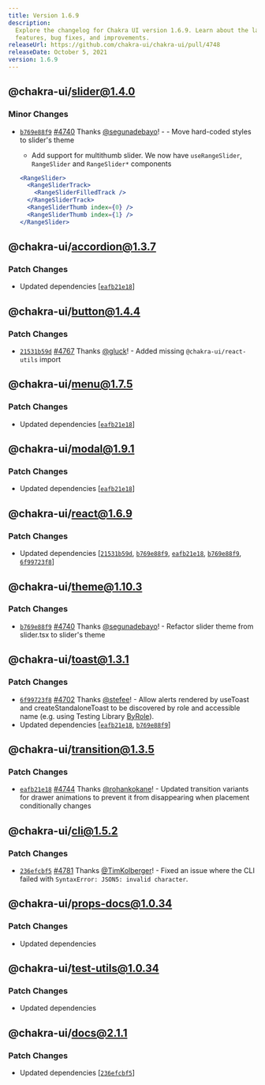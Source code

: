 ```yaml
---
title: Version 1.6.9
description:
  Explore the changelog for Chakra UI version 1.6.9. Learn about the latest
  features, bug fixes, and improvements.
releaseUrl: https://github.com/chakra-ui/chakra-ui/pull/4748
releaseDate: October 5, 2021
version: 1.6.9
---
```


## @chakra-ui/slider@1.4.0

### Minor Changes

- [`b769e88f9`](https://github.com/chakra-ui/chakra-ui/commit/b769e88f977a4e2a8641de57beefd8220bc5dffa)
  [#4740](https://github.com/chakra-ui/chakra-ui/pull/4740) Thanks
  [@segunadebayo](https://github.com/segunadebayo)! - - Move hard-coded styles
  to slider's theme

  - Add support for multithumb slider. We now have `useRangeSlider`,
    `RangeSlider` and `RangeSlider*` components

  ```jsx live=false
  <RangeSlider>
    <RangeSliderTrack>
      <RangeSliderFilledTrack />
    </RangeSliderTrack>
    <RangeSliderThumb index={0} />
    <RangeSliderThumb index={1} />
  </RangeSlider>
  ```

## @chakra-ui/accordion@1.3.7

### Patch Changes

- Updated dependencies
  \[[`eafb21e18`](https://github.com/chakra-ui/chakra-ui/commit/eafb21e1883cf40bfe44e143714d9a480a0cc7da)]

## @chakra-ui/button@1.4.4

### Patch Changes

- [`21531b59d`](https://github.com/chakra-ui/chakra-ui/commit/21531b59dba938be1b4ee9d3a5f43f4e10d3f783)
  [#4767](https://github.com/chakra-ui/chakra-ui/pull/4767) Thanks
  [@gluck](https://github.com/gluck)! - Added missing `@chakra-ui/react-utils`
  import

## @chakra-ui/menu@1.7.5

### Patch Changes

- Updated dependencies
  \[[`eafb21e18`](https://github.com/chakra-ui/chakra-ui/commit/eafb21e1883cf40bfe44e143714d9a480a0cc7da)]

## @chakra-ui/modal@1.9.1

### Patch Changes

- Updated dependencies
  \[[`eafb21e18`](https://github.com/chakra-ui/chakra-ui/commit/eafb21e1883cf40bfe44e143714d9a480a0cc7da)]

## @chakra-ui/react@1.6.9

### Patch Changes

- Updated dependencies
  \[[`21531b59d`](https://github.com/chakra-ui/chakra-ui/commit/21531b59dba938be1b4ee9d3a5f43f4e10d3f783),
  [`b769e88f9`](https://github.com/chakra-ui/chakra-ui/commit/b769e88f977a4e2a8641de57beefd8220bc5dffa),
  [`eafb21e18`](https://github.com/chakra-ui/chakra-ui/commit/eafb21e1883cf40bfe44e143714d9a480a0cc7da),
  [`b769e88f9`](https://github.com/chakra-ui/chakra-ui/commit/b769e88f977a4e2a8641de57beefd8220bc5dffa),
  [`6f99723f8`](https://github.com/chakra-ui/chakra-ui/commit/6f99723f8b2f170978a34bc4da1dc85228ab4512)]

## @chakra-ui/theme@1.10.3

### Patch Changes

- [`b769e88f9`](https://github.com/chakra-ui/chakra-ui/commit/b769e88f977a4e2a8641de57beefd8220bc5dffa)
  [#4740](https://github.com/chakra-ui/chakra-ui/pull/4740) Thanks
  [@segunadebayo](https://github.com/segunadebayo)! - Refactor slider theme from
  slider.tsx to slider's theme

## @chakra-ui/toast@1.3.1

### Patch Changes

- [`6f99723f8`](https://github.com/chakra-ui/chakra-ui/commit/6f99723f8b2f170978a34bc4da1dc85228ab4512)
  [#4702](https://github.com/chakra-ui/chakra-ui/pull/4702) Thanks
  [@stefee](https://github.com/stefee)! - Allow alerts rendered by useToast and
  createStandaloneToast to be discovered by role and accessible name (e.g. using
  Testing Library [ByRole](https://testing-library.com/docs/queries/byrole/)).
- Updated dependencies
  \[[`eafb21e18`](https://github.com/chakra-ui/chakra-ui/commit/eafb21e1883cf40bfe44e143714d9a480a0cc7da),
  [`b769e88f9`](https://github.com/chakra-ui/chakra-ui/commit/b769e88f977a4e2a8641de57beefd8220bc5dffa)]

## @chakra-ui/transition@1.3.5

### Patch Changes

- [`eafb21e18`](https://github.com/chakra-ui/chakra-ui/commit/eafb21e1883cf40bfe44e143714d9a480a0cc7da)
  [#4744](https://github.com/chakra-ui/chakra-ui/pull/4744) Thanks
  [@rohankokane](https://github.com/rohankokane)! - Updated transition variants
  for drawer animations to prevent it from disappearing when placement
  conditionally changes

## @chakra-ui/cli@1.5.2

### Patch Changes

- [`236efcbf5`](https://github.com/chakra-ui/chakra-ui/commit/236efcbf562a966d5a3fcd0a778ee404b379d41d)
  [#4781](https://github.com/chakra-ui/chakra-ui/pull/4781) Thanks
  [@TimKolberger](https://github.com/TimKolberger)! - Fixed an issue where the
  CLI failed with `SyntaxError: JSON5: invalid character`.

## @chakra-ui/props-docs@1.0.34

### Patch Changes

- Updated dependencies

## @chakra-ui/test-utils@1.0.34

### Patch Changes

- Updated dependencies

## @chakra-ui/docs@2.1.1

### Patch Changes

- Updated dependencies
  \[[`236efcbf5`](https://github.com/chakra-ui/chakra-ui/commit/236efcbf562a966d5a3fcd0a778ee404b379d41d)]
